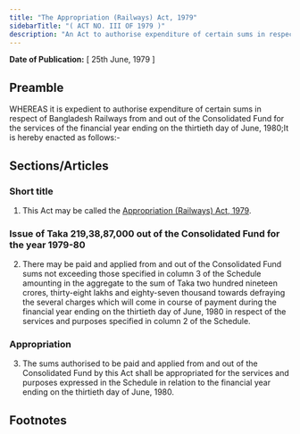 ```yaml
---
title: "The Appropriation (Railways) Act, 1979"
sidebarTitle: "( ACT NO. III OF 1979 )"
description: "An Act to authorise expenditure of certain sums in respect of Bangladesh Railways from and out of the Consolidated Fund for the services of the financial year ending on the thirtieth day of June, 1980."
---
```


**Date of Publication:** [ 25th June, 1979 ]

## Preamble

WHEREAS it is expedient to authorise expenditure of certain sums in respect of Bangladesh Railways from and out of the Consolidated Fund for the services of the financial year ending on the thirtieth day of June, 1980;It is hereby enacted as follows:-

## Sections/Articles

### Short title

1. This Act may be called the [Appropriation (Railways) Act, 1979](/act-582.html "Appropriation (Railways) Act, 1979").

### Issue of Taka 219,38,87,000 out of the Consolidated Fund for the year 1979-80

2. There may be paid and applied from and out of the Consolidated Fund sums not exceeding those specified in column 3 of the Schedule amounting in the aggregate to the sum of Taka two hundred nineteen crores, thirty-eight lakhs and eighty-seven thousand towards defraying the several charges which will come in course of payment during the financial year ending on the thirtieth day of June, 1980 in respect of the services and purposes specified in column 2 of the Schedule.

### Appropriation

3. The sums authorised to be paid and applied from and out of the Consolidated Fund by this Act shall be appropriated for the services and purposes expressed in the Schedule in relation to the financial year ending on the thirtieth day of June, 1980.

## Footnotes
